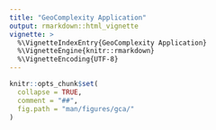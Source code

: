 ```yaml
---
title: "GeoComplexity Application"
output: rmarkdown::html_vignette
vignette: >
  %\VignetteIndexEntry{GeoComplexity Application}
  %\VignetteEngine{knitr::rmarkdown}
  %\VignetteEncoding{UTF-8}
---
```


```r
knitr::opts_chunk$set(
  collapse = TRUE,
  comment = "##",
  fig.path = "man/figures/gca/"
)
```

